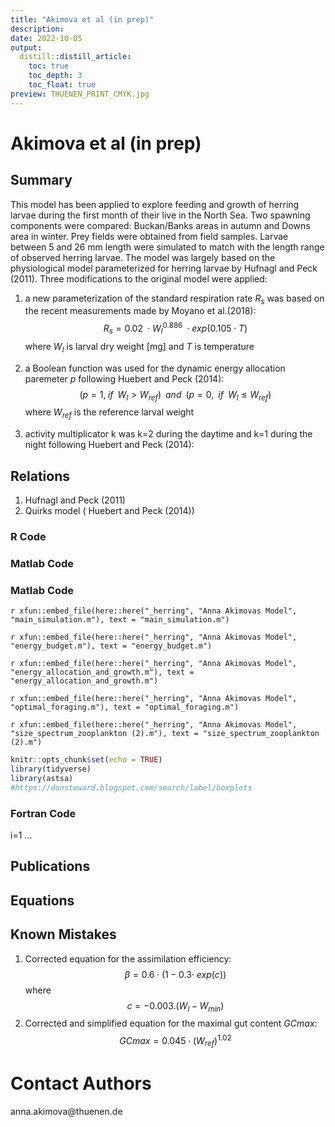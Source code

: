 ```yaml
---
title: "Akimova et al (in prep)"
description:
date: 2022-10-05
output:
  distill::distill_article:
    toc: true
    toc_depth: 3
    toc_float: true
preview: THUENEN_PRINT_CMYK.jpg
---
```


# Akimova et al (in prep) 

## Summary

This model has been applied to explore feeding and growth of herring larvae during the first month of their live in the North Sea. Two spawning components were compared: Buckan/Banks areas in autumn and Downs area in winter. Prey fields were obtained from field samples.  Larvae between 5 and 26 mm length were simulated to match with the length range of observed herring larvae. The model was largely based on the physiological model parameterized for herring larvae by Hufnagl and Peck (2011). Three modifications to the original model were applied:

1) a new parameterization of the standard respiration rate $R_s$ was based on the recent measurements made by  Moyano et al.(2018):
$$
R_s = 0.02\;⋅W_{l}^{0.886}\;⋅exp(0.105⋅T)
$$
 where $W_{l}$ is larval dry weight [mg] and $T$ is temperature
 
2) a Boolean function was used for the dynamic energy allocation paremeter $p$ following Huebert and Peck (2014):
$$
(p=1,\;if \; \;W_l>W_{ref}) \; \;and \; \; (p=0, \; \;if \; \;W_l≤W_{ref})
$$
where $W_{ref}$ is the reference larval weight

3) activity multiplicator k was k=2 during the daytime and k=1 during the night following Huebert and Peck (2014):


## Relations

1) Hufnagl and Peck (2011)
2) Quirks model ( Huebert and Peck (2014))


### R Code

### Matlab Code


### Matlab Code
<div class="contributor_org">
`r xfun::embed_file(here::here("_herring", "Anna Akimovas Model", "main_simulation.m"), text = "main_simulation.m")`
</div>

<div class="contributor_org">
`r xfun::embed_file(here::here("_herring", "Anna Akimovas Model", "energy_budget.m"), text = "energy_budget.m")`
</div>


<div class="contributor_org">
`r xfun::embed_file(here::here("_herring", "Anna Akimovas Model", "energy_allocation_and_growth.m"), text = "energy_allocation_and_growth.m")`
</div>

<div class="contributor_org">
`r xfun::embed_file(here::here("_herring", "Anna Akimovas Model", "optimal_foraging.m"), text = "optimal_foraging.m")`
</div>

<div class="contributor_org">
`r xfun::embed_file(here::here("_herring", "Anna Akimovas Model", "size_spectrum_zooplankton (2).m"), text = "size_spectrum_zooplankton (2).m")`
</div>

```r
knitr::opts_chunk$set(echo = TRUE)
library(tidyverse)
library(astsa)
#https://donsteward.blogspot.com/search/label/boxplots
```


### Fortran Code
i=1
...

## Publications

## Equations

## Known Mistakes

1) Corrected equation for the assimilation efficiency: 
$$
β=0.6⋅(1-0.3⋅\;exp(c))
$$
where $$ c=-0.003.(W_l-W_{min}) $$
2) Corrected and simplified equation for the maximal gut content $GCmax$: 
$$GCmax=0.045⋅(W_{ref})^{1.02}$$

# Contact Authors
anna.akimova@thuenen.de
